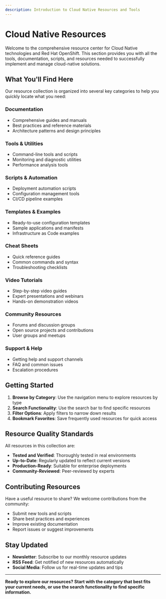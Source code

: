 ```yaml
---
description: Introduction to Cloud Native Resources and Tools
---
```


# Cloud Native Resources

Welcome to the comprehensive resource center for Cloud Native technologies and Red Hat OpenShift. This section provides you with all the tools, documentation, scripts, and resources needed to successfully implement and manage cloud-native solutions.

## What You'll Find Here

Our resource collection is organized into several key categories to help you quickly locate what you need:

### Documentation
- Comprehensive guides and manuals
- Best practices and reference materials
- Architecture patterns and design principles

### Tools & Utilities
- Command-line tools and scripts
- Monitoring and diagnostic utilities
- Performance analysis tools

### Scripts & Automation
- Deployment automation scripts
- Configuration management tools
- CI/CD pipeline examples

### Templates & Examples
- Ready-to-use configuration templates
- Sample applications and manifests
- Infrastructure as Code examples

### Cheat Sheets
- Quick reference guides
- Common commands and syntax
- Troubleshooting checklists

### Video Tutorials
- Step-by-step video guides
- Expert presentations and webinars
- Hands-on demonstration videos

### Community Resources
- Forums and discussion groups
- Open source projects and contributions
- User groups and meetups

### Support & Help
- Getting help and support channels
- FAQ and common issues
- Escalation procedures

## Getting Started

1. **Browse by Category**: Use the navigation menu to explore resources by type
2. **Search Functionality**: Use the search bar to find specific resources
3. **Filter Options**: Apply filters to narrow down results
4. **Bookmark Favorites**: Save frequently used resources for quick access

## Resource Quality Standards

All resources in this collection are:
- **Tested and Verified**: Thoroughly tested in real environments
- **Up-to-Date**: Regularly updated to reflect current versions
- **Production-Ready**: Suitable for enterprise deployments
- **Community-Reviewed**: Peer-reviewed by experts

## Contributing Resources

Have a useful resource to share? We welcome contributions from the community:
- Submit new tools and scripts
- Share best practices and experiences
- Improve existing documentation
- Report issues or suggest improvements

## Stay Updated

- **Newsletter**: Subscribe to our monthly resource updates
- **RSS Feed**: Get notified of new resources automatically
- **Social Media**: Follow us for real-time updates and tips

---

**Ready to explore our resources? Start with the category that best fits your current needs, or use the search functionality to find specific information.**
